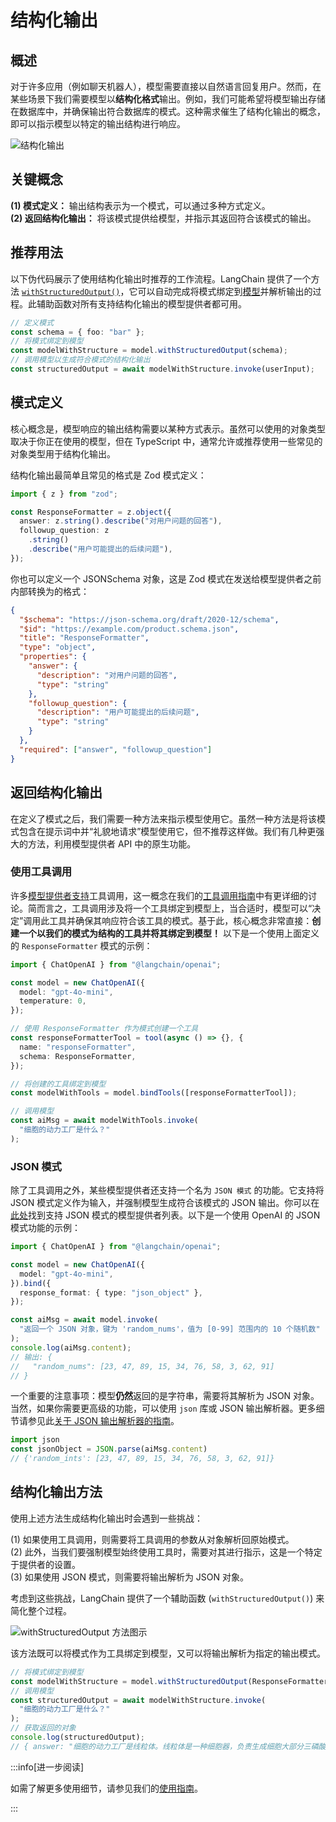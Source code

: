 # 结构化输出

## 概述

对于许多应用（例如聊天机器人），模型需要直接以自然语言回复用户。然而，在某些场景下我们需要模型以**结构化格式**输出。例如，我们可能希望将模型输出存储在数据库中，并确保输出符合数据库的模式。这种需求催生了结构化输出的概念，即可以指示模型以特定的输出结构进行响应。

![结构化输出](/img/structured_output.png)

## 关键概念

**(1) 模式定义：** 输出结构表示为一个模式，可以通过多种方式定义。  
**(2) 返回结构化输出：** 将该模式提供给模型，并指示其返回符合该模式的输出。

## 推荐用法

以下伪代码展示了使用结构化输出时推荐的工作流程。LangChain 提供了一个方法 [`withStructuredOutput()`](/docs/how_to/structured_output/#the-.withstructuredoutput-method)，它可以自动完成将模式绑定到[模型](/docs/concepts/chat_models/)并解析输出的过程。此辅助函数对所有支持结构化输出的模型提供者都可用。

```typescript
// 定义模式
const schema = { foo: "bar" };
// 将模式绑定到模型
const modelWithStructure = model.withStructuredOutput(schema);
// 调用模型以生成符合模式的结构化输出
const structuredOutput = await modelWithStructure.invoke(userInput);
```

## 模式定义

核心概念是，模型响应的输出结构需要以某种方式表示。虽然可以使用的对象类型取决于你正在使用的模型，但在 TypeScript 中，通常允许或推荐使用一些常见的对象类型用于结构化输出。

结构化输出最简单且常见的格式是 Zod 模式定义：

```typescript
import { z } from "zod";

const ResponseFormatter = z.object({
  answer: z.string().describe("对用户问题的回答"),
  followup_question: z
    .string()
    .describe("用户可能提出的后续问题"),
});
```

你也可以定义一个 JSONSchema 对象，这是 Zod 模式在发送给模型提供者之前内部转换为的格式：

```json
{
  "$schema": "https://json-schema.org/draft/2020-12/schema",
  "$id": "https://example.com/product.schema.json",
  "title": "ResponseFormatter",
  "type": "object",
  "properties": {
    "answer": {
      "description": "对用户问题的回答",
      "type": "string"
    },
    "followup_question": {
      "description": "用户可能提出的后续问题",
      "type": "string"
    }
  },
  "required": ["answer", "followup_question"]
}
```

## 返回结构化输出

在定义了模式之后，我们需要一种方法来指示模型使用它。虽然一种方法是将该模式包含在提示词中并“礼貌地请求”模型使用它，但不推荐这样做。我们有几种更强大的方法，利用模型提供者 API 中的原生功能。

### 使用工具调用

许多[模型提供者支持](/docs/integrations/chat/)工具调用，这一概念在我们的[工具调用指南](/docs/concepts/tool_calling/)中有更详细的讨论。简而言之，工具调用涉及将一个工具绑定到模型上，当合适时，模型可以“决定”调用此工具并确保其响应符合该工具的模式。基于此，核心概念非常直接：**创建一个以我们的模式为结构的工具并将其绑定到模型！** 以下是一个使用上面定义的 `ResponseFormatter` 模式的示例：

```typescript
import { ChatOpenAI } from "@langchain/openai";

const model = new ChatOpenAI({
  model: "gpt-4o-mini",
  temperature: 0,
});

// 使用 ResponseFormatter 作为模式创建一个工具
const responseFormatterTool = tool(async () => {}, {
  name: "responseFormatter",
  schema: ResponseFormatter,
});

// 将创建的工具绑定到模型
const modelWithTools = model.bindTools([responseFormatterTool]);

// 调用模型
const aiMsg = await modelWithTools.invoke(
  "细胞的动力工厂是什么？"
);
```

### JSON 模式

除了工具调用之外，某些模型提供者还支持一个名为 `JSON 模式` 的功能。它支持将 JSON 模式定义作为输入，并强制模型生成符合该模式的 JSON 输出。你可以在[此处](/docs/integrations/chat/)找到支持 JSON 模式的模型提供者列表。以下是一个使用 OpenAI 的 JSON 模式功能的示例：

```typescript
import { ChatOpenAI } from "@langchain/openai";

const model = new ChatOpenAI({
  model: "gpt-4o-mini",
}).bind({
  response_format: { type: "json_object" },
});

const aiMsg = await model.invoke(
  "返回一个 JSON 对象，键为 'random_nums'，值为 [0-99] 范围内的 10 个随机数"
);
console.log(aiMsg.content);
// 输出: {
//   "random_nums": [23, 47, 89, 15, 34, 76, 58, 3, 62, 91]
// }
```

一个重要的注意事项：模型**仍然**返回的是字符串，需要将其解析为 JSON 对象。当然，如果你需要更高级的功能，可以使用 `json` 库或 JSON 输出解析器。更多细节请参见此[关于 JSON 输出解析器的指南](/docs/how_to/output_parser_json)。

```typescript
import json
const jsonObject = JSON.parse(aiMsg.content)
// {'random_ints': [23, 47, 89, 15, 34, 76, 58, 3, 62, 91]}
```

## 结构化输出方法

使用上述方法生成结构化输出时会遇到一些挑战：

(1) 如果使用工具调用，则需要将工具调用的参数从对象解析回原始模式。  
(2) 此外，当我们要强制模型始终使用工具时，需要对其进行指示，这是一个特定于提供者的设置。  
(3) 如果使用 JSON 模式，则需要将输出解析为 JSON 对象。

考虑到这些挑战，LangChain 提供了一个辅助函数 (`withStructuredOutput()`) 来简化整个过程。

![withStructuredOutput 方法图示](/img/with_structured_output.png)

该方法既可以将模式作为工具绑定到模型，又可以将输出解析为指定的输出模式。

```typescript
// 将模式绑定到模型
const modelWithStructure = model.withStructuredOutput(ResponseFormatter);
// 调用模型
const structuredOutput = await modelWithStructure.invoke(
  "细胞的动力工厂是什么？"
);
// 获取返回的对象
console.log(structuredOutput);
// { answer: "细胞的动力工厂是线粒体。线粒体是一种细胞器，负责生成细胞大部分三磷酸腺苷 (ATP)，ATP 是化学能的来源。", followup_question: "ATP 在细胞中的作用是什么？" }
```

:::info[进一步阅读]

如需了解更多使用细节，请参见我们的[使用指南](/docs/how_to/structured_output/#the-.withstructuredoutput-method)。

:::